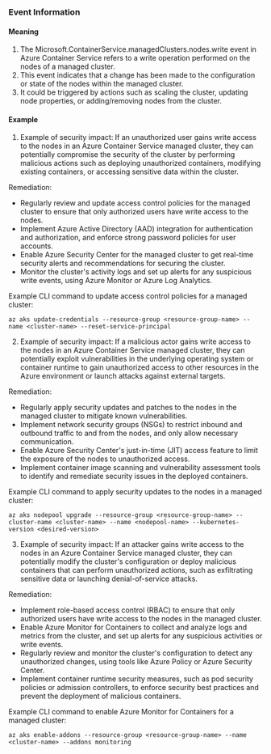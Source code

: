 
### Event Information

#### Meaning

1. The Microsoft.ContainerService.managedClusters.nodes.write event in Azure Container Service refers to a write operation performed on the nodes of a managed cluster.
2. This event indicates that a change has been made to the configuration or state of the nodes within the managed cluster.
3. It could be triggered by actions such as scaling the cluster, updating node properties, or adding/removing nodes from the cluster.

#### Example

1. Example of security impact: If an unauthorized user gains write access to the nodes in an Azure Container Service managed cluster, they can potentially compromise the security of the cluster by performing malicious actions such as deploying unauthorized containers, modifying existing containers, or accessing sensitive data within the cluster.

Remediation:
- Regularly review and update access control policies for the managed cluster to ensure that only authorized users have write access to the nodes.
- Implement Azure Active Directory (AAD) integration for authentication and authorization, and enforce strong password policies for user accounts.
- Enable Azure Security Center for the managed cluster to get real-time security alerts and recommendations for securing the cluster.
- Monitor the cluster's activity logs and set up alerts for any suspicious write events, using Azure Monitor or Azure Log Analytics.

Example CLI command to update access control policies for a managed cluster:
```
az aks update-credentials --resource-group <resource-group-name> --name <cluster-name> --reset-service-principal
```

2. Example of security impact: If a malicious actor gains write access to the nodes in an Azure Container Service managed cluster, they can potentially exploit vulnerabilities in the underlying operating system or container runtime to gain unauthorized access to other resources in the Azure environment or launch attacks against external targets.

Remediation:
- Regularly apply security updates and patches to the nodes in the managed cluster to mitigate known vulnerabilities.
- Implement network security groups (NSGs) to restrict inbound and outbound traffic to and from the nodes, and only allow necessary communication.
- Enable Azure Security Center's just-in-time (JIT) access feature to limit the exposure of the nodes to unauthorized access.
- Implement container image scanning and vulnerability assessment tools to identify and remediate security issues in the deployed containers.

Example CLI command to apply security updates to the nodes in a managed cluster:
```
az aks nodepool upgrade --resource-group <resource-group-name> --cluster-name <cluster-name> --name <nodepool-name> --kubernetes-version <desired-version>
```

3. Example of security impact: If an attacker gains write access to the nodes in an Azure Container Service managed cluster, they can potentially modify the cluster's configuration or deploy malicious containers that can perform unauthorized actions, such as exfiltrating sensitive data or launching denial-of-service attacks.

Remediation:
- Implement role-based access control (RBAC) to ensure that only authorized users have write access to the nodes in the managed cluster.
- Enable Azure Monitor for Containers to collect and analyze logs and metrics from the cluster, and set up alerts for any suspicious activities or write events.
- Regularly review and monitor the cluster's configuration to detect any unauthorized changes, using tools like Azure Policy or Azure Security Center.
- Implement container runtime security measures, such as pod security policies or admission controllers, to enforce security best practices and prevent the deployment of malicious containers.

Example CLI command to enable Azure Monitor for Containers for a managed cluster:
```
az aks enable-addons --resource-group <resource-group-name> --name <cluster-name> --addons monitoring
```

